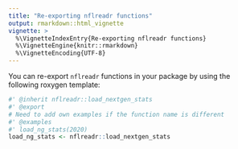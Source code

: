 ```yaml
---
title: "Re-exporting nflreadr functions"
output: rmarkdown::html_vignette
vignette: >
  %\VignetteIndexEntry{Re-exporting nflreadr functions}
  %\VignetteEngine{knitr::rmarkdown}
  %\VignetteEncoding{UTF-8}
---
```


You can re-export `nflreadr` functions in your package by using the following roxygen template:

```r
#' @inherit nflreadr::load_nextgen_stats
#' @export
# Need to add own examples if the function name is different
#' @examples
#' load_ng_stats(2020)
load_ng_stats <- nflreadr::load_nextgen_stats
```

